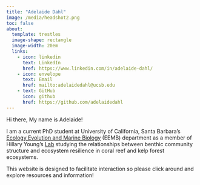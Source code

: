 ```yaml
---
title: "Adelaide Dahl"
image: /media/headshot2.png
toc: false
about: 
  template: trestles
  image-shape: rectangle
  image-width: 20em
  links:
    - icon: linkedin
      text: LinkedIn
      href: https://www.linkedin.com/in/adelaide-dahl/
    - icon: envelope
      text: Email
      href: mailto:adelaidedahl@ucsb.edu
    - text: GitHub
      icon: github
      href: https://github.com/adelaidedahl 
---
```


Hi there, My name is Adelaide!

I am a current PhD student at University of California, Santa Barbara's [Ecology Evolution and Marine Biology](https://www.eemb.ucsb.edu/academics/graduate){target="_blank"} (EEMB) department as a member of Hillary Young's [Lab](https://young-lab.eemb.ucsb.edu/){target="_blank"} studying the relationships between benthic community structure and ecosystem resilience in coral reef and kelp forest ecosystems. 

This website is designed to facilitate interaction so please click around and explore resources and information! 
